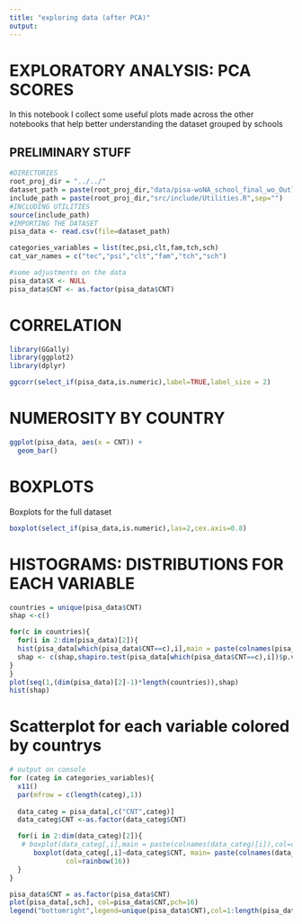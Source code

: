 ```yaml
---
title: "exploring data (after PCA)"
output: 
---
```


# EXPLORATORY ANALYSIS: PCA SCORES

In this notebook I collect some useful plots made across the other notebooks that help better understanding the dataset grouped by schools

## PRELIMINARY STUFF

```r
#DIRECTORIES
root_proj_dir = "../../"
dataset_path = paste(root_proj_dir,"data/pisa-woNA_school_final_wo_Outl_ClassicData_PCA_SCORES.csv",sep="")
include_path = paste(root_proj_dir,"src/include/Utilities.R",sep="")
#INCLUDING UTILITIES
source(include_path)
#IMPORTING THE DATASET
pisa_data <- read.csv(file=dataset_path)
```

```r
categories_variables = list(tec,psi,clt,fam,tch,sch)
cat_var_names = c("tec","psi","clt","fam","tch","sch")
```

```r
#some adjustments on the data
pisa_data$X <- NULL
pisa_data$CNT <- as.factor(pisa_data$CNT)
```

# CORRELATION

```r
library(GGally)
library(ggplot2)
library(dplyr)

ggcorr(select_if(pisa_data,is.numeric),label=TRUE,label_size = 2)
```

# NUMEROSITY BY COUNTRY

```r
ggplot(pisa_data, aes(x = CNT)) +
  geom_bar()
```

# BOXPLOTS

Boxplots for the full dataset

```r
boxplot(select_if(pisa_data,is.numeric),las=2,cex.axis=0.8)
```

# HISTOGRAMS: DISTRIBUTIONS FOR EACH VARIABLE

```r
countries = unique(pisa_data$CNT)
shap <-c()

for(c in countries){
  for(i in 2:dim(pisa_data)[2]){
  hist(pisa_data[which(pisa_data$CNT==c),i],main = paste(colnames(pisa_data)[i],c))
  shap <- c(shap,shapiro.test(pisa_data[which(pisa_data$CNT==c),i])$p.value)
}
}
plot(seq(1,(dim(pisa_data)[2]-1)*length(countries)),shap)
hist(shap)
```

# Scatterplot for each variable colored by countrys

```r
# output on console
for (categ in categories_variables){
  x11()
  par(mfrow = c(length(categ),1))
  
  data_categ = pisa_data[,c("CNT",categ)]
  data_categ$CNT <-as.factor(data_categ$CNT)

  for(i in 2:dim(data_categ)[2]){
   # boxplot(data_categ[,i],main = paste(colnames(data_categ)[i]),col=data_categ$CNT,pch=16)
      boxplot(data_categ[,i]~data_categ$CNT, main= paste(colnames(data_categ)[i]),las=2,
              col=rainbow(16))
  }
}
```

```r
pisa_data$CNT = as.factor(pisa_data$CNT)
plot(pisa_data[,sch], col=pisa_data$CNT,pch=16)
legend("bottomright",legend=unique(pisa_data$CNT),col=1:length(pisa_data$CNT),pch=16)
```
